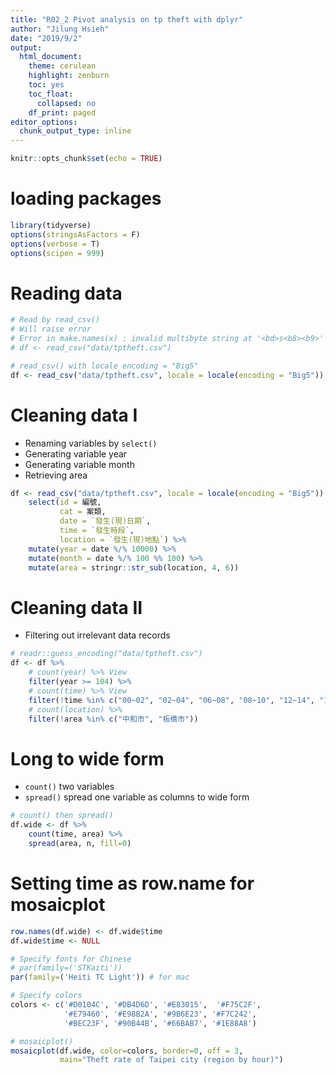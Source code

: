 ```yaml
---
title: "R02_2 Pivot analysis on tp theft with dplyr"
author: "Jilung Hsieh"
date: "2019/9/2"
output:
  html_document:
    theme: cerulean
    highlight: zenburn
    toc: yes
    toc_float:
      collapsed: no
    df_print: paged
editor_options:
  chunk_output_type: inline
---
```


```r
knitr::opts_chunk$set(echo = TRUE)
```


# loading packages
```r
library(tidyverse)
options(stringsAsFactors = F)
options(verbose = T)
options(scipen = 999)
```

# Reading data
```r
# Read by read_csv()
# Will raise error
# Error in make.names(x) : invalid multibyte string at '<bd>s<b8><b9>'
# df <- read_csv("data/tptheft.csv")

# read_csv() with locale encoding = "Big5"
df <- read_csv("data/tptheft.csv", locale = locale(encoding = "Big5"))
```


# Cleaning data I
- Renaming variables by `select()`
- Generating variable year
- Generating variable month
- Retrieving area
```r
df <- read_csv("data/tptheft.csv", locale = locale(encoding = "Big5")) %>% 
    select(id = 編號, 
           cat = 案類, 
           date = `發生(現)日期`, 
           time = `發生時段`, 
           location = `發生(現)地點`) %>%
    mutate(year = date %/% 10000) %>%
    mutate(month = date %/% 100 %% 100) %>%
    mutate(area = stringr::str_sub(location, 4, 6))
```

# Cleaning data II
- Filtering out irrelevant data records

```r
# readr::guess_encoding("data/tptheft.csv")
df <- df %>%
    # count(year) %>% View
    filter(year >= 104) %>%
    # count(time) %>% View
    filter(!time %in% c("00~02", "02~04", "06~08", "08~10", "12~14", "14~16", "18~20", "20~22")) %>%
    # count(location) %>%
    filter(!area %in% c("中和市", "板橋市"))
```


# Long to wide form
- `count()` two variables
- `spread()` spread one variable as columns to wide form

```r
# count() then spread()
df.wide <- df %>% 
    count(time, area) %>%
    spread(area, n, fill=0) 
```


# Setting time as row.name for mosaicplot
```r
row.names(df.wide) <- df.wide$time
df.wide$time <- NULL
```




```r

# Specify fonts for Chinese
# par(family=('STKaiti')) 
par(family=('Heiti TC Light')) # for mac

# Specify colors
colors <- c('#D0104C', '#DB4D6D', '#E83015',  '#F75C2F',
            '#E79460', '#E98B2A', '#9B6E23', '#F7C242',
            '#BEC23F', '#90B44B', '#66BAB7', '#1E88A8')

# mosaicplot()
mosaicplot(df.wide, color=colors, border=0, off = 3,
           main="Theft rate of Taipei city (region by hour)")

```
